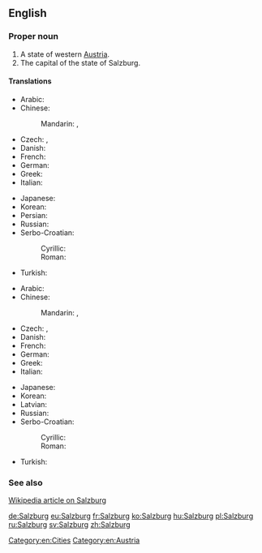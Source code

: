 ==English==

===Proper noun===
{{wikipedia}}
{{en-proper noun}}

# A state of western [[Austria]].
# The capital of the state of Salzburg.

====Translations====
{{trans-top|state}}
* Arabic: {{t-|ar|سالزبورغ|m|tr=sālzbūrġ|sc=Arab}}
* Chinese:
*: Mandarin: {{t|zh|薩爾茲堡|sc=Hani}}, {{t|zh|萨尔茲堡|tr=Sà'ěrzībǎo|sc=Hani}}
* Czech: {{t-|cs|Salcbursko|n}}, {{t-|cs|Solnohradsko|n}}
* Danish: {{t|da|Salzburg}}
* French: {{t-|fr|Salzbourg|m}}
* German: {{t+|de|Salzburg|n}}
* Greek: {{t-|el|Σάλτσμπουργκ|tr=Sáltsbourg|sc=Grek}}
* Italian: {{t-|it|Salisburgo|m}}
{{trans-mid}}
* Japanese: {{t-|ja|ザルツブルク|tr=Zarutsuburuku|sc=Jpan}}
* Korean: {{t-|ko|잘츠부르크|tr=Jalcheubureukeu|sc=Kore}}
* Persian: {{t-|fa|زالتسبورگ|tr=Zâlsburg|sc=fa-Arab}}
* Russian: {{t-|ru|Зальцбург|m|tr=Zál'cburg}}
* Serbo-Croatian:
*: Cyrillic: {{t-|sh|Салцбург|m}}
*: Roman: {{t-|sh|Salcburg|m}}
* Turkish: {{t-|tr|Salzburg}}
{{trans-bottom}}

{{trans-top|capital}}
* Arabic: {{t-|ar|سالزبورغ|m|tr=sālzbūrġ|sc=Arab}}
* Chinese:
*: Mandarin: {{t|zh|薩爾茲堡|sc=Hani}}, {{t|zh|萨尔茲堡|tr=Sà'ěrzībǎo|sc=Hani}}
* Czech: {{t-|cs|Salcburk|m}}, {{t+|cs|Solnohrad|m}}
* Danish: {{t|da|Salzburg}}
* French: {{t-|fr|Salzbourg|m}}
* German: {{t+|de|Salzburg|n}}
* Greek: {{t-|el|Σάλτσμπουργκ|tr=Sáltsbourg|sc=Grek}}
* Italian: {{t-|it|Salisburgo|f}}
{{trans-mid}}
* Japanese: {{t-|ja|ザルツブルク|tr=Zarutsuburuku|sc=Jpan}}
* Korean: {{t-|ko|잘츠부르크|tr=Jalcheubureukeu|sc=Kore}}
* Latvian: {{t-|lv|Zalcburga|f}}
* Russian: {{t-|ru|Зальцбург|m|tr=Zál'cburg}}
* Serbo-Croatian:
*: Cyrillic: {{t-|sh|Салцбург|m}}
*: Roman: {{t-|sh|Salcburg|m}}
* Turkish: {{t-|tr|Salzburg}}
{{trans-bottom}}

===See also===
[[w:Salzburg|Wikipedia article on Salzburg]]

[[Category:en:Cities]]
[[Category:en:Austria]]

[[de:Salzburg]]
[[eu:Salzburg]]
[[fr:Salzburg]]
[[ko:Salzburg]]
[[hu:Salzburg]]
[[pl:Salzburg]]
[[ru:Salzburg]]
[[sv:Salzburg]]
[[zh:Salzburg]]